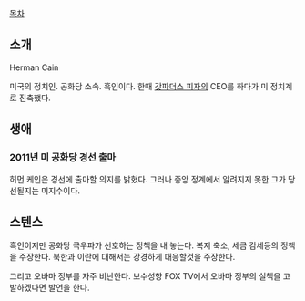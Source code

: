[[목차]]

== 소개 ==
Herman Cain

미국의 정치인. 공화당 소속. 흑인이다. 한때 [[갓파더스 피자]]의 CEO를 하다가 미 정치계로 진축했다.

== 생애 ==
=== 2011년 미 공화당 경선 출마 ===
허먼 케인은 경선에 출마할 의지를 밝혔다. 그러나 중앙 정계에서 알려지지 못한 그가 당선될지는 미지수이다.

== 스텐스 ==
흑인이지만 공화당 극우파가 선호하는 정책을 내 놓는다. 복지 축소, 세금 감세등의 정책을 주장한다. 북한과 이란에 대해서는 강경하게 대응할것을 주장한다.

그리고 오바마 정부를 자주 비난한다. 보수성향 FOX TV에서 오바마 정부의 실책을 고발하겠다면 발언을 한다.


